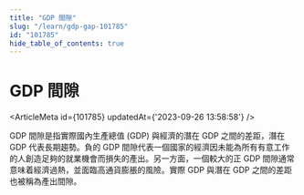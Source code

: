 ```yaml
---
title: "GDP 間隙"
slug: "/learn/gdp-gap-101785"
id: "101785"
hide_table_of_contents: true
---
```



# GDP 間隙

<ArticleMeta id={101785} updatedAt={'2023-09-26 13:58:58'} />
<div className='border-solid border-b border-t-0 my-4 border-[var(--ifm-color-gray-300)]' />

GDP 間隙是指實際國內生產總值 (GDP) 與經濟的潛在 GDP 之間的差距，潛在 GDP 代表長期趨勢。負的 GDP 間隙代表一個國家的經濟因未能為所有有意工作的人創造足夠的就業機會而損失的產出。另一方面，一個較大的正 GDP 間隙通常意味着經濟過熱，並面臨高通貨膨脹的風險。實際 GDP 與潛在 GDP 之間的差距也被稱為產出間隙。
